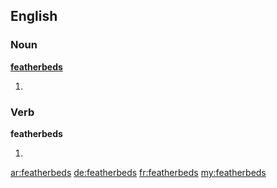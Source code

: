==English==

===Noun===
'''[[feather]][[bed]]s'''

# {{plural of|[[featherbed]]}}

===Verb===
'''featherbeds'''

# {{third-person singular of|[[featherbed]]}}

[[ar:featherbeds]]
[[de:featherbeds]]
[[fr:featherbeds]]
[[my:featherbeds]]